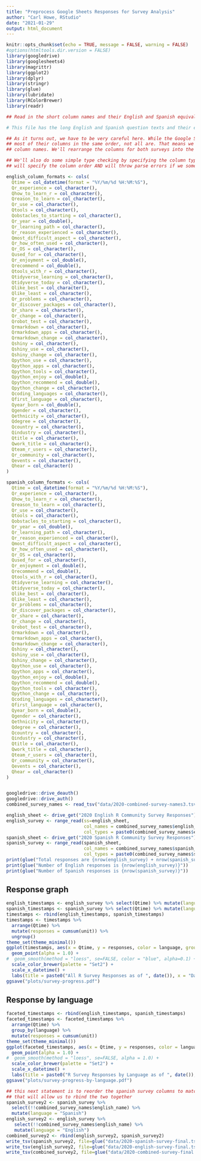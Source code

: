 ```yaml
---
title: "Preprocess Google Sheets Responses for Survey Analysis"
author: "Carl Howe, RStudio"
date: "2021-01-29"
output: html_document
---
```


```r
knitr::opts_chunk$set(echo = TRUE, message = FALSE, warning = FALSE)
#options(htmltools.dir.version = FALSE)
library(googledrive)
library(googlesheets4)
library(magrittr)
library(ggplot2)
library(dplyr)
library(stringr)
library(glue)
library(lubridate)
library(RColorBrewer)
library(readr)

## Read in the short column names and their English and Spanish equivalents

# This file has the long English and Spanish question texts and their equivalent short names.

## As it turns out, we have to be very careful here. While the Google Sheets with English and Spanish responses have
## most of their columns in the same order, not all are. That means we have to read in the columns and assign different
## column names. We'll rearrange the columns for both surveys into the same order later in the code.

## We'll also do some simple type checking by specifying the column types for each language. The column type spec
## will specify the column order AND will throw parse errors if we somehow have gotten things wrong.

english_column_formats <- cols(
  Qtime = col_datetime(format = "%Y/%m/%d %H:%M:%S"),
  Qr_experience = col_character(),
  Qhow_to_learn_r = col_character(),
  Qreason_to_learn = col_character(),
  Qr_use = col_character(),
  Qtools = col_character(),
  Qobstacles_to_starting = col_character(),
  Qr_year = col_double(),
  Qr_learning_path = col_character(),
  Qr_reason_experienced = col_character(),
  Qmost_difficult_aspect = col_character(),
  Qr_how_often_used = col_character(),
  Qr_OS = col_character(),
  Qused_for = col_character(),
  Qr_enjoyment = col_double(),
  Qrecommend = col_double(),
  Qtools_with_r = col_character(),
  Qtidyverse_learning = col_character(),
  Qtidyverse_today = col_character(),
  Qlike_best = col_character(),
  Qlike_least = col_character(),
  Qr_problems = col_character(),
  Qr_discover_packages = col_character(),
  Qr_share = col_character(),
  Qr_change = col_character(),
  Qrobot_test = col_character(),
  Qrmarkdown = col_character(),
  Qrmarkdown_apps = col_character(),
  Qrmarkdown_change = col_character(),
  Qshiny = col_character(),
  Qshiny_use = col_character(),
  Qshiny_change = col_character(),
  Qpython_use = col_character(),
  Qpython_apps = col_character(),
  Qpython_tools = col_character(),
  Qpython_enjoy = col_double(),
  Qpython_recommend = col_double(),
  Qpython_change = col_character(),
  Qcoding_languages = col_character(),
  Qfirst_language = col_character(),
  Qyear_born = col_double(),
  Qgender = col_character(),
  Qethnicity = col_character(),
  Qdegree = col_character(),
  Qcountry = col_character(),
  Qindustry = col_character(),
  Qtitle = col_character(),
  Qwork_title = col_character(),
  Qteam_r_users = col_character(),
  Qr_community = col_character(),
  Qevents = col_character(),
  Qhear = col_character()
)

spanish_column_formats <- cols(
  Qtime = col_datetime(format = "%Y/%m/%d %H:%M:%S"),
  Qr_experience = col_character(),
  Qhow_to_learn_r = col_character(),
  Qreason_to_learn = col_character(),
  Qr_use = col_character(),
  Qtools = col_character(),
  Qobstacles_to_starting = col_character(),
  Qr_year = col_double(),
  Qr_learning_path = col_character(),
  Qr_reason_experienced = col_character(),
  Qmost_difficult_aspect = col_character(),
  Qr_how_often_used = col_character(),
  Qr_OS = col_character(),
  Qused_for = col_character(),
  Qr_enjoyment = col_double(),
  Qrecommend = col_double(),
  Qtools_with_r = col_character(),
  Qtidyverse_learning = col_character(),
  Qtidyverse_today = col_character(),
  Qlike_best = col_character(),
  Qlike_least = col_character(),
  Qr_problems = col_character(),
  Qr_discover_packages = col_character(),
  Qr_share = col_character(),
  Qr_change = col_character(),
  Qrobot_test = col_character(),
  Qrmarkdown = col_character(),
  Qrmarkdown_apps = col_character(),
  Qrmarkdown_change = col_character(),
  Qshiny = col_character(),
  Qshiny_use = col_character(),
  Qshiny_change = col_character(),
  Qpython_use = col_character(),
  Qpython_apps = col_character(),
  Qpython_enjoy = col_double(),
  Qpython_recommend = col_double(),
  Qpython_tools = col_character(),
  Qpython_change = col_character(),
  Qcoding_languages = col_character(),
  Qfirst_language = col_character(),
  Qyear_born = col_double(),
  Qgender = col_character(),
  Qethnicity = col_character(),
  Qdegree = col_character(),
  Qcountry = col_character(),
  Qindustry = col_character(),
  Qtitle = col_character(),
  Qwork_title = col_character(),
  Qteam_r_users = col_character(),
  Qr_community = col_character(),
  Qevents = col_character(),
  Qhear = col_character()
)


googledrive::drive_deauth()
googledrive::drive_auth()
combined_survey_names <- read_tsv("data/2020-combined-survey-names3.tsv")

english_sheet <- drive_get("2020 English R Community Survey Responses")
english_survey <- range_read(ss=english_sheet,
                             col_names = combined_survey_names$english_name, 
                             col_types = paste0(combined_survey_names$english_type, collapse=""), skip=1)
spanish_sheet <- drive_get("2020 Spanish R Community Survey Responses")
spanish_survey <- range_read(spanish_sheet, 
                             col_names = combined_survey_names$spanish_name, 
                             col_types = paste0(combined_survey_names$spanish_type, collapse=""), skip=1)
print(glue("Total responses are {nrow(english_survey) + nrow(spanish_survey)}"))
print(glue("Number of English responses is {nrow(english_survey)}"))
print(glue("Number of Spanish responses is {nrow(spanish_survey)}"))
```
## Response graph

```r
english_timestamps <- english_survey %>% select(Qtime) %>% mutate(language = "English", unit = 1)
spanish_timestamps <- spanish_survey %>% select(Qtime) %>% mutate(language = "Spanish", unit = 1)
timestamps <- rbind(english_timestamps, spanish_timestamps)
timestamps <- timestamps %>% 
  arrange(Qtime) %>% 
  mutate(responses = cumsum(unit)) %>% 
  ungroup()
theme_set(theme_minimal())
ggplot(timestamps, aes(x = Qtime, y = responses, color = language, group = unit)) + 
  geom_point(alpha = 1.0) +
#  geom_smooth(method = "loess", se=FALSE, color = "blue", alpha=0.1) +
  scale_color_brewer(palette = "Set2") +
  scale_x_datetime() +
  labs(title = paste0("All R Survey Responses as of ", date()), x = "Date", y = "Total Responses", color = "Language")
ggsave("plots/survey-progress.pdf")
```

## Response by language

```r

faceted_timestamps <- rbind(english_timestamps, spanish_timestamps)
faceted_timestamps <- faceted_timestamps %>% 
  arrange(Qtime) %>%
  group_by(language) %>%
  mutate(responses = cumsum(unit))
theme_set(theme_minimal())
ggplot(faceted_timestamps, aes(x = Qtime, y = responses, color = language, group = language)) + 
  geom_point(alpha = 1.0) +
#  geom_smooth(method = "loess", se=FALSE, alpha = 1.0) +
  scale_color_brewer(palette = "Set2") +
  scale_x_datetime() +
  labs(title = paste0("R Survey Responses by Language as of ", date()), x = "Date", y = "Total Responses", color = "Language")
ggsave("plots/survey-progress-by-language.pdf")
```

```r
## this next statement is to reorder the spanish survey columns to match the english survey column order.
## that will allow us to rbind the two together
spanish_survey2 <- spanish_survey %>% 
  select(!!combined_survey_names$english_name) %>% 
  mutate(language = "Spanish")
english_survey2 <- english_survey %>% 
   select(!!combined_survey_names$english_name) %>% 
   mutate(language = "English")
combined_survey2 <- rbind(english_survey2, spanish_survey2)
write_tsv(spanish_survey2, file=glue("data/2020-spanish-survey-final.tsv"))
write_tsv(english_survey2, file=glue("data/2020-english-survey-final.tsv"))
write_tsv(combined_survey2, file=glue("data/2020-combined-survey-final.tsv"))
```


